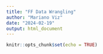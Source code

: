 ```yaml
---
title: "FF Data Wrangling"
author: "Mariano Viz"
date: "2024-02-19"
output: html_document
---
```


```r
knitr::opts_chunk$set(echo = TRUE)



```


